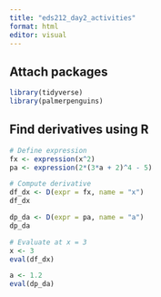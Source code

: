 ```yaml
---
title: "eds212_day2_activities"
format: html
editor: visual
---
```


## Attach packages

```r
library(tidyverse)
library(palmerpenguins)

```

## Find derivatives using R

```r
# Define expression
fx <- expression(x^2)
pa <- expression(2*(3*a + 2)^4 - 5)

# Compute derivative
df_dx <- D(expr = fx, name = "x")
df_dx

dp_da <- D(expr = pa, name = "a")
dp_da

# Evaluate at x = 3
x <- 3
eval(df_dx)

a <- 1.2
eval(dp_da)
```
